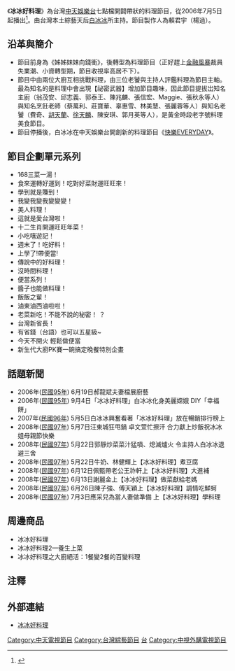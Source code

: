 {{Infobox television
| 名稱 = 冰冰好料理
| 原名 = 
| 圖片 = 
| 圖說 = 
| 分類 = 料理節目
| 主持 = [[白冰冰|白冰冰]]
| 國家 = {{TWN}}
| 語言 = [[國語|國語]]
| 標語 = 
| 製作人 = 賴君宇（楊過）
| 製作公司 = 多瑞米發娛樂事業有限公司
| 每集長 = 60分鐘（含廣告）
| 頻道 = {{flagicon|TWN}}[[中天娛樂台|中天娛樂台]]
| 視訊制式   = [[標準畫質電視|標準畫質電視]]
| 開始 = {{start date|2006|7|5}}
| 結束 = {{end date|2012|7|6}}
| 官方網站 = https://web.archive.org/web/20100429234730/http://blog.ctitv.com.tw/sistersgogogo/Default.aspx 冰冰好料理
| 相關節目 = [[快樂EVERYDAY|快樂EVERYDAY]]
}}
《'''冰冰好料理'''》為台灣[[中天娛樂台|中天娛樂台]]七點檔開闢帶狀的料理節目，從2006年7月5日起播出<ref>{{cite news | author=黃敏琦 | title=改變新型態　「冰冰好料理」再出發 | url=http://mol.mcu.edu.tw/showmore_search_2009.php?enid=70378 | publisher=銘傳即時新聞 | date=2006-07-10 | accessdate=2014-02-13 | deadurl=yes | archiveurl=https://web.archive.org/web/20140222071148/http://mol.mcu.edu.tw/showmore_search_2009.php?enid=70378 | archivedate=2014-02-22 | df= }}</ref>。由台灣本土綜藝天后[[白冰冰|白冰冰]]所主持。節目製作人為賴君宇（楊過）。

== 沿革與簡介 ==
*節目前身為《姊姊妹妹向錢衝》，後轉型為料理節目（正好趕上[[金融風暴|金融風暴]]裁員失業潮、小資轉型期，節目收視率高居不下）。
*節目中由兩位大廚互相挑戰料理，由三位老饕與主持人評鑑料理為節目主軸。最為知名的是料理中會出現【祕密武器】增加節目趣味，因此節目提拔岀知名主廚（翁茂安、邱志義、郭泰王、陳兆麟、張信宏、Maggie、張秋永等人）與知名烹飪老師（蔡萬利、莊寶華、辜惠雪、林美慧、張麗蓉等人）與知名老饕（費奇、[[胡天蘭|胡天蘭]]、[[徐天麟|徐天麟]]、陳安琪、郭月英等人），是黃金時段老字號料理美食節目。
*節目停播後，白冰冰在中天娛樂台開創新的料理節目《[[快樂EVERYDAY|快樂EVERYDAY]]》。

==節目企劃單元系列==
*168三菜一湯！
*食來運轉好運到！吃對好菜財運旺旺來！
*學到就是賺到！
*我變我變我變變變！
*美人料理！
*這就是愛台灣啦！
*十二生肖開運旺旺年菜！
*小吃嘻遊記！
*週末了！吃好料！
*上學了!帶便當!
*傳說中的好料理！
*沒時間料理！
*便當系列！
*醬子也能做料理！
*飯飯之輩！
*滷東滷西滷啦啦！
*老菜新吃！不能不說的秘密！ ？
*台灣新省長！
*有省錢（台語）也可以五星級~
*今天不開火 輕鬆做便當 
*新生代大廚PK賽一碗搞定晚餐特別企畫

==話題新聞==
*2006年([[民國95年|民國95年]]) 6月19日郝龍斌夫妻檔展廚藝 
*2006年([[民國95年|民國95年]]) 9月4日「冰冰好料理」白冰冰化身美麗嫦娥 DIY「幸福餅」
*2007年([[民國96年|民國96年]]) 5月5日白冰冰興奮看著「冰冰好料理」放在暢銷排行榜上
*2008年([[民國97年|民國97年]]) 5月7日汪東城狂甩鍋 卓文萱忙擦汗 合力獻上炒飯祝冰冰姐母親節快樂
*2008年([[民國97年|民國97年]]) 5月22日郭靜炒菜菜汁猛噴、熄滅爐火 令主持人白冰冰退避三舍 
*2008年([[民國97年|民國97年]]) 5月22日牛奶、林健輝上【冰冰好料理】煮豆腐
*2008年([[民國97年|民國97年]]) 6月12日佩甄帶老公王祚軒上【冰冰好料理】大進補
*2008年([[民國97年|民國97年]]) 6月13日謝麗金上【冰冰好料理】做菜獻給老媽
*2008年([[民國97年|民國97年]]) 6月26日陳子強、傅天穎上【冰冰好料理】調情吃鮮蚵
*2008年([[民國97年|民國97年]]) 7月3日應采兒為當人妻做準備 上【冰冰好料理】學料理

==周邊商品==
*冰冰好料理
*冰冰好料理2—養生上菜
*冰冰好料理之大廚絕活：1餐變2餐的百變料理

== 注釋 ==
{{reflist}}
== 外部連結 ==
*[https://web.archive.org/web/20100429234730/http://blog.ctitv.com.tw/sistersgogogo/Default.aspx 冰冰好料理]
[[Category:中天電視節目|Category:中天電視節目]]
[[Category:台灣綜藝節目|Category:台灣綜藝節目]]
[[Category:台灣烹飪節目|台]]
[[Category:中視外購電視節目|Category:中視外購電視節目]]